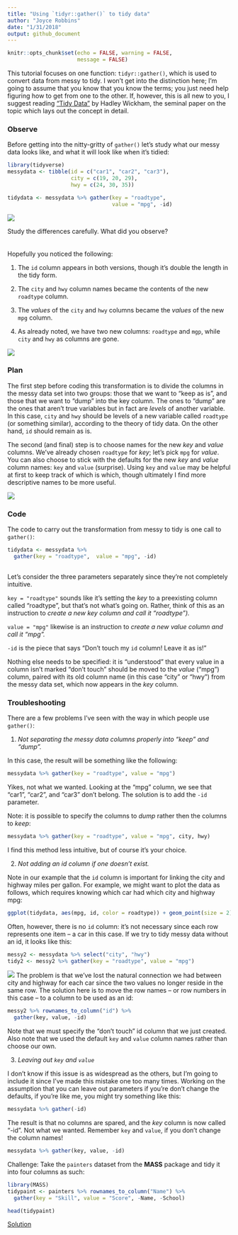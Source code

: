 ```yaml
---
title: "Using `tidyr::gather()` to tidy data"
author: "Joyce Robbins"
date: "1/31/2018"
output: github_document
---
```


```r
knitr::opts_chunk$set(echo = FALSE, warning = FALSE,
                      message = FALSE)
```

This tutorial focuses on one function: `tidyr::gather()`, which is used to convert data from messy to tidy.  I won't get into the distinction here; I'm going to assume that you know that you know the terms; you just need help figuring how to get from one to the other. If, however, this is all new to you, I suggest reading ["Tidy Data"](https://www.jstatsoft.org/article/view/v059i10) by Hadley Wickham, the seminal paper on the topic which lays out the concept in detail.

### Observe

Before getting into the nitty-gritty of `gather()` let's study what our messy data looks like, and what it will look like when it's tidied:

```r
library(tidyverse)
messydata <- tibble(id = c("car1", "car2", "car3"),
                    city = c(19, 20, 29),
                    hwy = c(24, 30, 35))
```


```r
tidydata <- messydata %>% gather(key = "roadtype", 
                                 value = "mpg", -id)
```

![](../images/messyvstidy1.png)

Study the differences carefully.  What did you observe?
<br>
<br>
<br>
Hopefully you noticed the following:

1. The `id` column appears in both versions, though it's double the length in the tidy form.

2. The `city` and `hwy` column names became the contents of the new `roadtype` column.

3. The *values* of the `city` and `hwy` columns became the *values* of the new `mpg` column.

4. As already noted, we have two new columns: `roadtype` and `mgp`, while `city` and `hwy` as columns are gone.

![](../images/messyvstidy2.png)

### Plan

The first step before coding this transformation is to divide the columns in the messy data set into two groups: those that we want to "keep as is", and those that we want to "dump" into the key column.  The ones to "dump" are the ones that aren't true variables but in fact are *levels* of another variable.  In this case, `city` and `hwy` should be levels of a new variable called `roadtype` (or something similar), according to the theory of tidy data. On the other hand, `id` should remain as is.

The second (and final) step is to choose names for the new *key* and *value* columns.  We've already chosen `roadtype` for *key*; let's pick `mpg` for *value*.  You can also choose to stick with the defaults for the new *key* and *value* column names: `key` and `value` (surprise).  Using `key` and `value` may be helpful at first to keep track of which is which, though ultimately I find more descriptive names to be more useful.

![](../images/messyvstidy3.png)

### Code

The code to carry out the transformation from messy to tidy is one call to `gather()`:

```r
tidydata <- messydata %>% 
  gather(key = "roadtype",  value = "mpg", -id)
  
```

Let's consider the three parameters separately since they're not completely intuitive.

`key = "roadtype"` sounds like it's setting the *key* to a preexisting column called "roadtype", but that's not what's going on.  Rather, think of this as an instruction to *create a new key column and call it "roadtype").*

`value = "mpg"` likewise is an instruction to *create a new value column and call it "mpg".*

`-id` is the piece that says "Don't touch my `id` column! Leave it as is!"

Nothing else needs to be specified: it is "understood" that every value in a column isn't marked "don't touch" should be moved to the *value* ("mpg") column, paired with its old column name (in this case "city" or "hwy") from the messy data set, which now appears in the *key* column.

### Troubleshooting

There are a few problems I've seen with the way in which people use `gather()`:

@. *Not separating the messy data columns properly into "keep" and "dump".*

In this case, the result will be something like the following:

```r
messydata %>% gather(key = "roadtype", value = "mpg")
```

Yikes, not what we wanted.  Looking at the "mpg" column, we see that "car1", "car2", and "car3" don't belong.  The solution is to add the `-id` parameter.  

Note: it is possible to specify the columns to *dump* rather then the columns to *keep*:

```r
messydata %>% gather(key = "roadtype", value = "mpg", city, hwy)
```

I find this method less intuitive, but of course it's your choice.

@. *Not adding an id column if one doesn't exist.*

Note in our example that the `id` column is important for linking the city and highway miles per gallon.  For example, we might want to plot the data as follows, which requires knowing which car had which city and highway mpg:

```r
ggplot(tidydata, aes(mpg, id, color = roadtype)) + geom_point(size = 2) + theme_bw(18)
```

Often, however, there is no `id` column: it's not necessary since each row represents one item -- a car in this case. If we try to tidy messy data without an id, it looks like this:

```r
messy2 <- messydata %>% select("city", "hwy")
tidy2 <- messy2 %>% gather(key = "roadtype", value = "mpg")
```

![](../images/messyvstidy4.png)
The problem is that we've lost the natural connection we had between city and highway for each car since the two values no longer reside in the same row.  The solution here is to move the row names -- or row numbers in this case -- to a column to be used as an id:

```r
messy2 %>% rownames_to_column("id") %>% 
  gather(key, value, -id)
```

Note that we must specify the "don't touch" id column that we just created.  Also note that we used the default `key` and `value` column names rather than choose our own.  

@. *Leaving out `key` and `value`*

I don't know if this issue is as widespread as the others, but I'm going to include it since I've made this mistake one too many times.  Working on the assumption that you can leave out parameters if you're don't change the defaults, if you're like me, you might try something like this:

```r
messydata %>% gather(-id)
```

The result is that no columns are spared, and the *key* column is now called "-id".  Not what we wanted. Remember `key` and `value`, if you don't change the column names!

```r
messydata %>% gather(key, value, -id)
```

Challenge: Take the `painters` dataset from the **MASS** package and tidy it into four columns as such:

```r
library(MASS)
tidypaint <- painters %>% rownames_to_column("Name") %>% 
  gather(key = "Skill", value = "Score", -Name, -School)
```

```r
head(tidypaint)
```

[Solution](Solution1.md)
